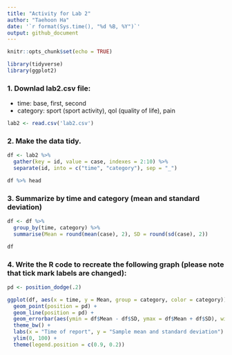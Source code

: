 ```yaml
---
title: "Activity for Lab 2"
author: "Taehoon Ha"
date: '`r format(Sys.time(), "%d %B, %Y")`'
output: github_document
---
```


```r
knitr::opts_chunk$set(echo = TRUE)
```

```r
library(tidyverse)
library(ggplot2)
```

### 1. Downlad lab2.csv file:
  * time: base, first, second
  * category: sport (sport activity), qol (quality of life), pain
```r
lab2 <- read.csv('lab2.csv')
```

### 2. Make the data tidy.
```r
df <- lab2 %>%
  gather(key = id, value = case, indexes = 2:10) %>%
  separate(id, into = c("time", "category"), sep = "_")

df %>% head
```

### 3. Summarize by time and category (mean and standard deviation)
```r
df <- df %>% 
  group_by(time, category) %>%
  summarise(Mean = round(mean(case), 2), SD = round(sd(case), 2))

df
```

### 4. Write the R code to recreate the following graph (please note that tick mark labels are changed):
```r
pd <- position_dodge(.2)

ggplot(df, aes(x = time, y = Mean, group = category, color = category)) +
  geom_point(position = pd) +
  geom_line(position = pd) +
  geom_errorbar(aes(ymin = df$Mean - df$SD, ymax = df$Mean + df$SD), width = 0.1, size = 1, position = pd ) +
  theme_bw() +
  labs(x = "Time of report", y = "Sample mean and standard deviation") +
  ylim(0, 100) +
  theme(legend.position = c(0.9, 0.2))
```

